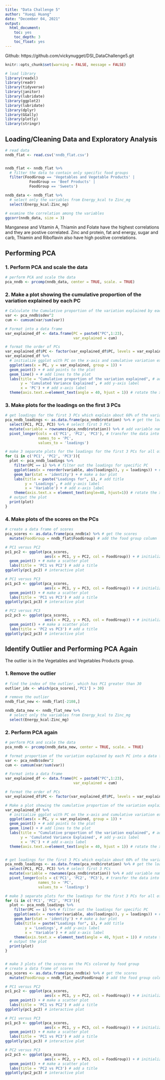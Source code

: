 ```yaml
---
title: "Data Challenge 5"
author: "Xueqi Huang"
date: "December 04, 2021"
output:
  html_document:
    toc: yes
    toc_depth: 3
    toc_float: yes
---
```

Github: https://github.com/vickynugget/DSI_DataChallenge5.git

```r
knitr::opts_chunk$set(warning = FALSE, message = FALSE) 
```

```r
# load library
library(readxl)
library(readr)
library(tidyverse)
library(janitor)
library(lubridate) 
library(ggplot2)
library(lubridate)
library(dplyr)
library(GGally)
library(plotly)
library(stringr)
```

## Loading/Cleaning Data and Exploratory Analysis
```r
# read data
nndb_flat <- read.csv('nndb_flat.csv')


nndb_flat <- nndb_flat %>%
  # filter the data to contain only specific food groups
  filter(FoodGroup == 'Vegetables and Vegetable Products' | 
           FoodGroup == 'Beef Products' | 
           FoodGroup == 'Sweets')

nndb_data <- nndb_flat %>%
  # select only the variables from Energy_kcal to Zinc_mg
  select(Energy_kcal:Zinc_mg)

# examine the correlation among the variables
ggcorr(nndb_data, size = 3)
```
Manganese and Vitamin A, Thiamin and Folate have the highest correlations and they are postive correlated. Zinc and protein, fat and energy, sugar and carb, Thiamin and Riboflavin also have high positive correlations. 


## Performing PCA
### 1. Perform PCA and scale the data
```r
# perform PCA and scale the data
pca_nndb <- prcomp(nndb_data, center = TRUE, scale. = TRUE)
```

### 2. Make a plot showing the cumulative proportion of the variation explained by each PC
```r
# Calculate the Cumulative proportion of the variation explained by each PC
var <- pca_nndb$sdev^2
cum <- cumsum(var/sum(var))

# Format into a data frame
var_explained_df <- data.frame(PC = paste0("PC",1:23),
                               var_explained = cum)

# format the order of PCs
var_explained_df$PC <- factor(var_explained_df$PC, levels = var_explained_df$PC)
var_explained_df %>%
  # initialize ggplot with PC on the x-axis and cumulative variation explained on the y-axis
  ggplot(aes(x = PC, y = var_explained, group = 1)) + 
  geom_point() + # add points to the plot
  geom_line() + # add lines to the plot
  labs(title = "Cumulative proportion of the variation explained", # add title
       y = 'Cumulated Variance Explained', # add y-axis label
       x = 'PC') + # add x-axis label
  theme(axis.text.x=element_text(angle = 40, hjust = 1)) # rotate the x labels
```

### 3. Make plots for the loadings on the first 3 PCs
```r
# get loadings for the first 3 PCs which explain about 60% of the variation in the data
pca_nndb_loadings <- as.data.frame(pca_nndb$rotation) %>% # get the loadings
  select(PC1, PC2, PC3) %>% # select first 3 PCs
  mutate(variable = rownames(pca_nndb$rotation)) %>% # add variable names
  pivot_longer(cols = c('PC1', 'PC2', 'PC3'), # transfer the data into longer format
               names_to = 'PC',
               values_to = 'loadings') 

# make 3 separate plots for the loadings for the first 3 PCs for all of the variables
for (i in c('PC1', 'PC2', 'PC3')){
  plot <- pca_nndb_loadings %>%
    filter(PC == i) %>% # filter out the loadings for specific PC
    ggplot(aes(x = reorder(variable, abs(loadings)), y = loadings)) + # initialize ggplot
    geom_bar(stat = 'identity') + # make a bar plot
    labs(title = paste("Loadings for", i), # add title
         y = 'Loadings', # add y-axis label
         x = 'Variable') + # add x-axis label
    theme(axis.text.x = element_text(angle=40, hjust=1)) # rotate the x labels
  # output the plot
  print(plot)
}

```

### 4. Make plots of the scores on the PCs
```r
# create a data frame of scores
pca_scores <- as.data.frame(pca_nndb$x) %>% # get the scores
  mutate(FoodGroup = nndb_flat$FoodGroup) # add the food group column

# PC1 versus PC2
pc1_pc2 <- ggplot(pca_scores, 
                  aes(x = PC1, y = PC2, col = FoodGroup)) + # initialize ggplot
  geom_point() + # make a scatter plot
  labs(title = 'PC1 vs PC2') # add a title
ggplotly(pc1_pc2) # interactive plot

# PC1 versus PC3
pc1_pc3 <- ggplot(pca_scores, 
                  aes(x = PC1, y = PC3, col = FoodGroup)) + # initialize ggplot
  geom_point() + # make a scatter plot
  labs(title = 'PC1 vs PC3') # add a title
ggplotly(pc1_pc3) # interactive plot

# PC2 versus PC3
pc2_pc3 <- ggplot(pca_scores, 
                  aes(x = PC2, y = PC3, col = FoodGroup)) + # initialize ggplot
  geom_point() + # make a scatter plot
  labs(title = 'PC2 vs PC3') # add a title
ggplotly(pc2_pc3) # interactive plot


```

## Identify Outlier and Performing PCA Again

The outlier is in the Vegetables and Vegetables Products group. 

### 1. Remove the outlier
```r
# find the index of the outlier, which has PC1 greater than 30
outlier_idx <- which(pca_scores[,'PC1'] > 30)

# remove the outlier
nndb_flat_new <- nndb_flat[-2108,]

nndb_data_new <- nndb_flat_new %>%
  # select only the variables from Energy_kcal to Zinc_mg
  select(Energy_kcal:Zinc_mg)
```

### 2. Perform PCA again
```r
# perform PCA and scale the data
pca_nndb <- prcomp(nndb_data_new, center = TRUE, scale. = TRUE)

# format proportion of the variation explained by each PC into a data frame
var <- pca_nndb$sdev^2
cum <- cumsum(var/sum(var))

# Format into a data frame
var_explained_df <- data.frame(PC = paste0("PC",1:23),
                               var_explained = cum)

# format the order of PCs
var_explained_df$PC <- factor(var_explained_df$PC, levels = var_explained_df$PC)

# Make a plot showing the cumulative proportion of the variation explained by each PC
var_explained_df %>%
  # initialize ggplot with PC on the x-axis and cumulative variation explained on the y-axis
  ggplot(aes(x = PC, y = var_explained, group = 1)) + 
  geom_point() + # add points to the plot
  geom_line() + # add lines to the plot
  labs(title = "Cumulative proportion of the variation explained", # add title
       y = 'Cumulated Variance Explained', # add y-axis label
       x = 'PC') + # add x-axis label
  theme(axis.text.x=element_text(angle = 40, hjust = 1)) # rotate the x labels


# get loadings for the first 3 PCs which explain about 60% of the variation in the data
pca_nndb_loadings <- as.data.frame(pca_nndb$rotation) %>% # get the loadings
  select(PC1, PC2, PC3) %>% # select first 3 PCs
  mutate(variable = rownames(pca_nndb$rotation)) %>% # add variable names
  pivot_longer(cols = c('PC1', 'PC2', 'PC3'), # transfer the data into longer format
               names_to = 'PC',
               values_to = 'loadings') 

# make 3 separate plots for the loadings for the first 3 PCs for all of the variables
for (i in c('PC1', 'PC2', 'PC3')){
  plot <- pca_nndb_loadings %>%
    filter(PC == i) %>% # filter out the loadings for specific PC
    ggplot(aes(x = reorder(variable, abs(loadings)), y = loadings)) + # initialize ggplot
    geom_bar(stat = 'identity') + # make a bar plot
    labs(title = paste("Loadings for", i), # add title
         y = 'Loadings', # add y-axis label
         x = 'Variable') + # add x-axis label
    theme(axis.text.x = element_text(angle = 40, hjust = 1)) # rotate the x labels
  # output the plot
  print(plot)
}


# make 3 plots of the scores on the PCs colored by food group
# create a data frame of scores
pca_scores <- as.data.frame(pca_nndb$x) %>% # get the scores
  mutate(FoodGroup = nndb_flat_new$FoodGroup) # add the food group column

# PC1 versus PC2
pc1_pc2 <- ggplot(pca_scores, 
                  aes(x = PC1, y = PC2, col = FoodGroup)) + # initialize ggplot
  geom_point() + # make a scatter plot
  labs(title = 'PC1 vs PC2') # add a title
ggplotly(pc1_pc2) # interactive plot

# PC1 versus PC3
pc1_pc3 <- ggplot(pca_scores, 
                  aes(x = PC1, y = PC3, col = FoodGroup)) + # initialize ggplot
  geom_point() + # make a scatter plot
  labs(title = 'PC1 vs PC3') # add a title
ggplotly(pc1_pc3) # interactive plot

# PC2 versus PC3
pc2_pc3 <- ggplot(pca_scores, 
                  aes(x = PC2, y = PC3, col = FoodGroup)) + # initialize ggplot
  geom_point() + # make a scatter plot 
  labs(title = 'PC2 vs PC3') # add a title
ggplotly(pc2_pc3) # interactive plot
```

